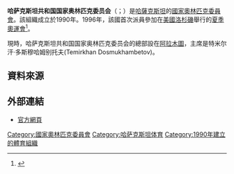{{NoteTA
|G1=Sports
|G2=Country
|T=zh-hans:哈萨克斯坦共和国国家奥林匹克委员会;zh-hant:哈薩克共和國國家奧林匹克委員會
|1=zh-cn:哈萨克斯坦共和国国家奥林匹克委员会;zh-hant:哈薩克共和國國家奧林匹克委員會
|2=zh-cn:哈萨克斯坦;zh-hant:哈薩克}}

{{Infobox National Olympic Committee
| title = 哈萨克斯坦共和国国家奥林匹克委员会
| logo = 
| 國家或地區 = KAZ
| 國家或地區編碼 = KAZ
| 成立日期 = 1990年
| 加入國際奧委會 = 1993年
| 所屬成員 = OCA
| 總部 = 哈薩克阿拉木圖
| 會長 = Temirkhan Dosmukhambetov
| 秘書長 =
| 網頁 = [https://olympic.kz/ 官方網頁]
}}

'''哈萨克斯坦共和国国家奥林匹克委员会'''（{{lang-kk|Қазақстан Республикасы Ұлттық Олимпиадалық комитеті}}；{{lang-ru|Национальный олимпийский комитет Республики Казахстан}}）是[[哈薩克斯坦|哈薩克斯坦]]的[[國家奧林匹克委員會|國家奧林匹克委員會]]。該組織成立於1990年。1996年，該國首次派員參加在[[美國|美國]][[洛杉磯|洛杉磯]]舉行的[[1996年夏季奧林匹克運動會|夏季奧運會]]<ref>{{Cite web |url=http://www.sports-reference.com/olympics/countries/KAZ/ |title=Kazakhstan |access-date=2014-02-01 |archive-url=https://web.archive.org/web/20200428203728/https://www.sports-reference.com/olympics/countries/KAZ/ |archive-date=2020-04-28 |dead-url=yes }}</ref>。

現時，哈萨克斯坦共和国国家奥林匹克委员会的總部設在[[阿拉木圖|阿拉木圖]]，主席是特米尔汗·多斯穆哈姆别托夫(Temirkhan Dosmukhambetov)。

==資料來源==
{{reflist}}

==外部連結==
*[https://olympic.kz/ 官方網頁]{{Wayback|url=https://olympic.kz/ |date=20210108095156 }}

{{OCA}}

[[Category:國家奧林匹克委員會|Category:國家奧林匹克委員會]]
[[Category:哈萨克斯坦体育|Category:哈萨克斯坦体育]]
[[Category:1990年建立的體育組織|Category:1990年建立的體育組織]]